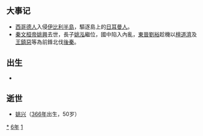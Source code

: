 {{yearTOC|416|东晋'''[[义熙_(晋安帝)|义熙]]十二年'''；后秦'''[[弘始|弘始]]十八年'''，'''[[永和_(姚泓)|永和]]元年'''；北魏'''[[神瑞|神瑞]]三年'''，'''[[泰常|泰常]]元年'''；北凉'''[[玄始|玄始]]五年'''；西涼'''[[建初_(李暠)|建初]]十二年'''；北燕'''[[太平_(冯跋)|太平]]八年'''；夏國'''[[凤翔_(赫连勃勃)|凤翔]]四年'''；西秦'''[[永康_(乞伏熾磐)|永康]]五年'''；白亚栗斯'''[[建平_(白亚栗斯)|建平]]二年'''}}

== 大事记 ==
*[[西哥德人|西哥德人]]入侵[[伊比利半島|伊比利半島]]，驅逐島上的[[日耳曼人|日耳曼人]]。
*[[秦文桓帝|秦文桓帝]][[姚興|姚興]]去世，長子[[姚泓|姚泓]]繼位，國中陷入內亂，[[東晉|東晉]][[劉裕|劉裕]]趁機以[[檀道濟|檀道濟]]及[[王鎮惡|王鎮惡]]等為前鋒北伐[[後秦|後秦]]。

== 出生 ==
*

== 逝世 ==
{{Wikisource year mention}}
* [[姚兴|姚兴]]（[[366年|366年]]出生，50岁）

[[Category:416年|*]]
[[Category:410年代|6年]]
[[Category:5世纪各年|1]]